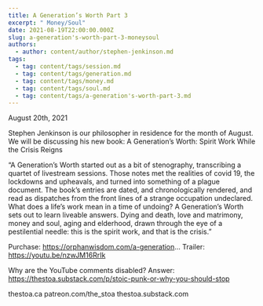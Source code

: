 ```yaml
---
title: A Generation’s Worth Part 3
excerpt: " Money/Soul"
date: 2021-08-19T22:00:00.000Z
slug: a-generation's-worth-part-3-moneysoul
authors:
  - author: content/author/stephen-jenkinson.md
tags:
  - tag: content/tags/session.md
  - tag: content/tags/generation.md
  - tag: content/tags/money.md
  - tag: content/tags/soul.md
  - tag: content/tags/a-generation's-worth-part-3.md
---
```


August 20th, 2021

Stephen Jenkinson is our philosopher in residence for the month of August. We will be discussing his new book: A Generation’s Worth: Spirit Work While the Crisis Reigns

“A Generation’s Worth started out as a bit of stenography, transcribing a quartet of livestream sessions. Those notes met the realities of covid 19, the lockdowns and upheavals, and turned into something of a plague document. The book’s entries are dated, and chronologically rendered, and read as dispatches from the front lines of a strange occupation undeclared. What does a life’s work mean in a time of undoing? A Generation’s Worth sets out to learn liveable answers. Dying and death, love and matrimony, money and soul, aging and elderhood, drawn through the eye of a pestilential needle: this is the spirit work, and that is the crisis.”

Purchase: https://orphanwisdom.com/a-generation...
Trailer: https://youtu.be/nzwJM16RrIk

Why are the YouTube comments disabled? Answer: https://thestoa.substack.com/p/stoic-punk-or-why-you-should-stop

thestoa.ca
patreon.com/the_stoa
thestoa.substack.com
